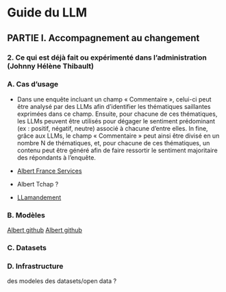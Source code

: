# Guide du LLM

## PARTIE I. Accompagnement au changement

### 2. Ce qui est déjà fait ou expérimenté dans l’administration (Johnny Hélène Thibault)

### A. Cas d’usage
* Dans une enquête incluant un champ « Commentaire », celui-ci peut être analysé par des LLMs afin d’identifier les thématiques saillantes exprimées dans ce champ. Ensuite, pour chacune de ces thématiques, les LLMs peuvent être utilisés pour dégager le sentiment prédominant (ex : positif, négatif, neutre) associé à chacune d’entre elles. In fine, grâce aux LLMs, le champ « Commentaire » peut ainsi être divisé en un nombre N de thématiques, et, pour chacune de ces thématiques, un contenu peut être généré afin de faire ressortir le sentiment majoritaire des répondants à l’enquête.

* [Albert France Services](https://www.france-services.gouv.fr/taxonomy/term/174#:~:text=%C2%AB%20Albert%20France%20services%20%C2%BB%20facilite%20les,des%20cas%20d%27usage%20donn%C3%A9s.) 

* Albert Tchap ? 

* [LLamandement](https://gitlab.adullact.net/dgfip/projets-ia/llamandement)

### B. Modèles 

[Albert github](https://github.com/etalab-ia/albert) 
[Albert github](https://github.com/etalab-ia/albert) 

### C. Datasets 

### D. Infrastructure 
  des modeles
  des datasets/open data ?
	
